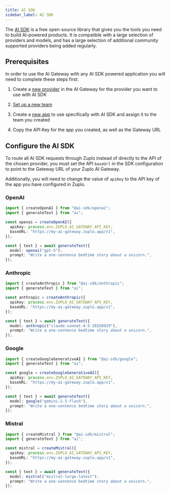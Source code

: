 ```yaml
---
title: AI SDK
sidebar_label: AI SDK
---
```


The [AI SDK](https://ai-sdk.dev/) is a free open-source library that gives you
the tools you need to build AI-powered products. It is compatible with a large
selection of providers and models, and has a large selection of additional
community supported providers being added regularly.

## Prerequisites

In order to use the AI Gateway with any AI SDK powered application you will need
to complete these steps first:

<Stepper>

1. Create a [new provider](/ai-gateway/managing-providers) in the AI Gateway for
   the provider you want to use with AI SDK

2. [Set up a new team](/ai-gateway/managing-teams)

3. Create a [new app](/ai-gateway/managing-apps) to use specifically with AI SDK
   and assign it to the team you created

4. Copy the API Key for the app you created, as well as the Gateway URL

</Stepper>

## Configure the AI SDK

To route all AI SDK requests through Zuplo instead of directly to the API of the
chosen provider, you must set the API `baseUrl` in the SDK configuration to
point to the Gateway URL of your Zuplo AI Gateway.

Additionally, you will need to change the value of `apiKey` to the API key of
the app you have configured in Zuplo.

### OpenAI

```typescript
import { createOpenAI } from "@ai-sdk/openai";
import { generateText } from "ai";

const openai = createOpenAI({
  apiKey: process.env.ZUPLO_AI_GATEWAY_API_KEY,
  baseURL: "https://my-ai-gateway.zuplo.app/v1",
});

const { text } = await generateText({
  model: openai("gpt-5"),
  prompt: "Write a one-sentence bedtime story about a unicorn.",
});
```

### Anthropic

```typescript
import { createAnthropic } from "@ai-sdk/anthropic";
import { generateText } from "ai";

const anthropic = createAnthropic({
  apiKey: process.env.ZUPLO_AI_GATEWAY_API_KEY,
  baseURL: "https://my-ai-gateway.zuplo.app/v1",
});

const { text } = await generateText({
  model: anthropic("claude-sonnet-4-5-20250929"),
  prompt: "Write a one-sentence bedtime story about a unicorn.",
});
```

### Google

```typescript
import { createGoogleGenerativeAI } from "@ai-sdk/google";
import { generateText } from "ai";

const google = createGoogleGenerativeAI({
  apiKey: process.env.ZUPLO_AI_GATEWAY_API_KEY,
  baseURL: "https://my-ai-gateway.zuplo.app/v1",
});

const { text } = await generateText({
  model: google("gemini-2.5-flash"),
  prompt: "Write a one-sentence bedtime story about a unicorn.",
});
```

### Mistral

```typescript
import { createMistral } from "@ai-sdk/mistral";
import { generateText } from "ai";

const mistral = createMistral({
  apiKey: process.env.ZUPLO_AI_GATEWAY_API_KEY,
  baseURL: "https://my-ai-gateway.zuplo.app/v1",
});

const { text } = await generateText({
  model: mistral("mistral-large-latest"),
  prompt: "Write a one-sentence bedtime story about a unicorn.",
});
```
